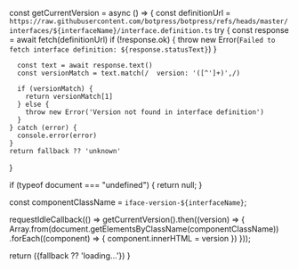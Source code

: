   const getCurrentVersion = async () => {
    const definitionUrl = `https://raw.githubusercontent.com/botpress/botpress/refs/heads/master/interfaces/${interfaceName}/interface.definition.ts`
    try {
      const response = await fetch(definitionUrl)
      if (!response.ok) {
        throw new Error(`Failed to fetch interface definition: ${response.statusText}`)
      }

      const text = await response.text()
      const versionMatch = text.match(/  version: '([^']+)',/)

      if (versionMatch) {
        return versionMatch[1]
      } else {
        throw new Error('Version not found in interface definition')
      }
    } catch (error) {
      console.error(error)
    }
    return fallback ?? 'unknown'
  }

  if (typeof document === "undefined") {
    return null;
  }

  const componentClassName = `iface-version-${interfaceName}`;

  requestIdleCallback(() =>
    getCurrentVersion().then((version) => {
      Array.from(document.getElementsByClassName(componentClassName))
        .forEach((component) => {
          component.innerHTML = version
        })
    }));

  return (<span class={componentClassName}>{fallback ?? 'loading...'}</span>)
}
